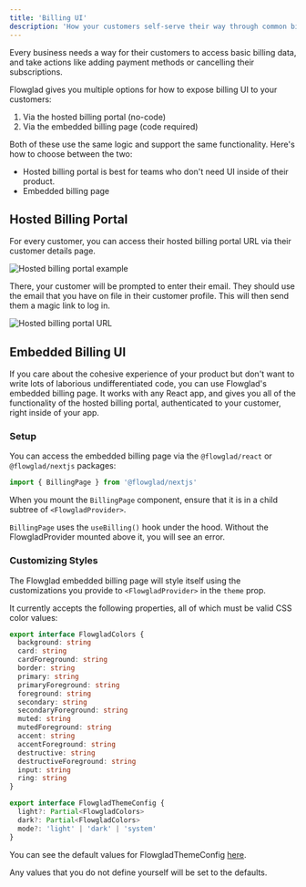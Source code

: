 ```yaml
---
title: 'Billing UI'
description: 'How your customers self-serve their way through common billing actions.'
---
```


Every business needs a way for their customers to access basic billing data, and take actions like adding payment methods or cancelling their subscriptions.

Flowglad gives you multiple options for how to expose billing UI to your customers:
1. Via the hosted billing portal (no-code)
2. Via the embedded billing page (code required)

Both of these use the same logic and support the same functionality. Here's how to choose between the two:

- Hosted billing portal is best for teams who don't need UI inside of their product.
- Embedded billing page 

## Hosted Billing Portal

For every customer, you can access their hosted billing portal URL via their customer details page.

![Hosted billing portal example](../images/hosted-billing-portal.png)

There, your customer will be prompted to enter their email. They should use the email that you have on file in their customer profile. This will then send them a magic link to log in.

![Hosted billing portal URL](../images/hosted-billing-portal-url.png)


## Embedded Billing UI

If you care about the cohesive experience of your product but don't want to write lots of laborious undifferentiated code, you can use Flowglad's embedded billing page. It works with any React app, and gives you all of the functionality of the hosted billing portal, authenticated to your customer, right inside of your app.

### Setup

You can access the embedded billing page via the `@flowglad/react` or `@flowglad/nextjs` packages:

```ts
import { BillingPage } from '@flowglad/nextjs'
```

When you mount the `BillingPage` component, ensure that it is in a child subtree of `<FlowgladProvider>`.

`BillingPage` uses the `useBilling()` hook under the hood. Without the FlowgladProvider mounted above it, you will see an error.

### Customizing Styles
The Flowglad embedded billing page will style itself using the customizations you provide to `<FlowgladProvider>` in the `theme` prop.

It currently accepts the following properties, all of which must be valid CSS color values:

```ts
export interface FlowgladColors {
  background: string
  card: string
  cardForeground: string
  border: string
  primary: string
  primaryForeground: string
  foreground: string
  secondary: string
  secondaryForeground: string
  muted: string
  mutedForeground: string
  accent: string
  accentForeground: string
  destructive: string
  destructiveForeground: string
  input: string
  ring: string
}

export interface FlowgladThemeConfig {
  light?: Partial<FlowgladColors>
  dark?: Partial<FlowgladColors>
  mode?: 'light' | 'dark' | 'system'
}
```

You can see the default values for FlowgladThemeConfig [here](https://github.com/flowglad/flowglad/blob/main/packages/react/src/lib/themes.ts#L216). 

Any values that you do not define yourself will be set to the defaults.
